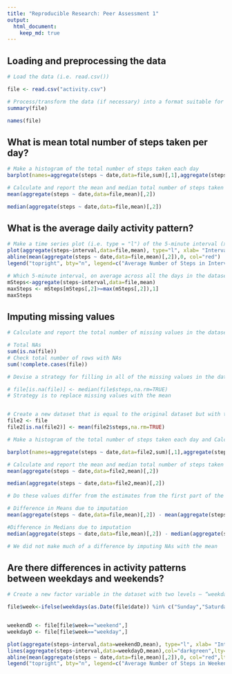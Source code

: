 ```yaml
---
title: "Reproducible Research: Peer Assessment 1"
output: 
  html_document:
    keep_md: true
---
```



## Loading and preprocessing the data
```r

# Load the data (i.e. read.csv())

file <- read.csv("activity.csv")

# Process/transform the data (if necessary) into a format suitable for your analysis
summary(file)

names(file)

```

## What is mean total number of steps taken per day?
```r
# Make a histogram of the total number of steps taken each day
barplot(names=aggregate(steps ~ date,data=file,sum)[,1],aggregate(steps ~ date,data=file,sum)[,2], xlab="Date", ylab="Total Number of Steps")

# Calculate and report the mean and median total number of steps taken per day
mean(aggregate(steps ~ date,data=file,mean)[,2])

median(aggregate(steps ~ date,data=file,mean)[,2])

```




## What is the average daily activity pattern?
```r
# Make a time series plot (i.e. type = "l") of the 5-minute interval (x-axis) and the average number of steps taken, averaged across all days (y-axis)
plot(aggregate(steps~interval,data=file,mean), type="l", xlab= "Interval (minutes)", ylab="Average Number of Steps", col="blue")
abline(mean(aggregate(steps ~ date,data=file,mean)[,2]),0, col="red")
legend("topright", bty="n", legend=c("Average Number of Steps in Interval","Average Number of Steps Across all Days"),lty=c(1,1),col=c("blue","red"))

# Which 5-minute interval, on average across all the days in the dataset, contains the maximum number of steps?
mSteps<-aggregate(steps~interval,data=file,mean)
maxSteps <- mSteps[mSteps[,2]>=max(mSteps[,2]),1]
maxSteps


```

## Imputing missing values
```r
# Calculate and report the total number of missing values in the dataset (i.e. the total number of rows with NAs)

# Total NAs
sum(is.na(file))
# Check total number of rows with NAs
sum(!complete.cases(file))

# Devise a strategy for filling in all of the missing values in the dataset. The strategy does not need to be sophisticated. For example, you could use the mean/median for that day, or the mean for that 5-minute interval, etc.

# file[is.na(file)] <- median(file$steps,na.rm=TRUE)
# Strategy is to replace missing values with the mean


# Create a new dataset that is equal to the original dataset but with the missing data filled in.
file2 <- file
file2[is.na(file2)] <- mean(file2$steps,na.rm=TRUE)

# Make a histogram of the total number of steps taken each day and Calculate and report the mean and median total number of steps taken per day. Do these values differ from the estimates from the first part of the assignment? What is the impact of imputing missing data on the estimates of the total daily number of steps?

barplot(names=aggregate(steps ~ date,data=file2,sum)[,1],aggregate(steps ~ date,data=file2,sum)[,2], xlab="Date", ylab="Total Number of Steps")

# Calculate and report the mean and median total number of steps taken per day
mean(aggregate(steps ~ date,data=file2,mean)[,2])

median(aggregate(steps ~ date,data=file2,mean)[,2])

# Do these values differ from the estimates from the first part of the assignment? What is the impact of imputing missing data on the estimates of the total daily number of steps?

# Difference in Means due to imputation
mean(aggregate(steps ~ date,data=file,mean)[,2]) - mean(aggregate(steps ~ date,data=file2,mean)[,2])

#Difference in Medians due to imputation
median(aggregate(steps ~ date,data=file,mean)[,2]) - median(aggregate(steps ~ date,data=file2,mean)[,2])

# We did not make much of a difference by imputing NAs with the mean

```


## Are there differences in activity patterns between weekdays and weekends?

```r

# Create a new factor variable in the dataset with two levels – “weekday” and “weekend” indicating whether a given date is a weekday or weekend day.

file$week<-ifelse(weekdays(as.Date(file$date)) %in% c("Sunday","Saturday"), "weekend","weekday")


weekendD <- file[file$week=="weekend",]
weekdayD <- file[file$week=="weekday",]

plot(aggregate(steps~interval,data=weekendD,mean), type="l", xlab= "Interval (minutes)", ylab="Average Number of Steps", col="blue",lwd=2)
lines(aggregate(steps~interval,data=weekdayD,mean),col="darkgreen",lty=2,lwd=2)
abline(mean(aggregate(steps ~ date,data=file,mean)[,2]),0, col="red",lty=3,lwd=2)
legend("topright", bty="n", legend=c("Average Number of Steps in Weekends","Average Number of Steps in Weekdays","Average Number of Steps Across all Days"),lty=c(1,2,3),col=c("blue","darkgreen","red"),lwd=c(2,2,2))

```
